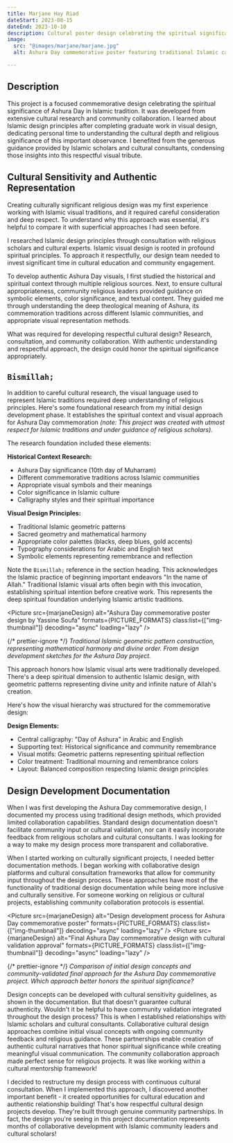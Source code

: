 ```yaml
---
title: Marjane Hay Riad
dateStart: 2023-08-15
dateEnd: 2023-10-10
description: Cultural poster design celebrating the spiritual significance of Ashura Day in Islamic tradition
image:
  src: "@images/marjane/marjane.jpg"
  alt: Ashura Day commemorative poster featuring traditional Islamic calligraphy and symbolic design elements

---
```



## Description

This project is a focused commemorative design celebrating the spiritual significance of Ashura Day in Islamic tradition. It was developed from extensive cultural research and community collaboration. I learned about Islamic design principles after completing graduate work in visual design, dedicating personal time to understanding the cultural depth and religious significance of this important observance. I benefited from the generous guidance provided by Islamic scholars and cultural consultants, condensing those insights into this respectful visual tribute.

## Cultural Sensitivity and Authentic Representation

Creating culturally significant religious design was my first experience working with Islamic visual traditions, and it required careful consideration and deep respect. To understand why this approach was essential, it's helpful to compare it with superficial approaches I had seen before.

I researched Islamic design principles through consultation with religious scholars and cultural experts. Islamic visual design is rooted in profound spiritual principles. To approach it respectfully, our design team needed to invest significant time in cultural education and community engagement.

To develop authentic Ashura Day visuals, I first studied the historical and spiritual context through multiple religious sources. Next, to ensure cultural appropriateness, community religious leaders provided guidance on symbolic elements, color significance, and textual content. They guided me through understanding the deep theological meaning of Ashura, its commemoration traditions across different Islamic communities, and appropriate visual representation methods.

What was required for developing respectful cultural design? Research, consultation, and community collaboration. With authentic understanding and respectful approach, the design could honor the spiritual significance appropriately.

## `Bismillah;`

In addition to careful cultural research, the visual language used to represent Islamic traditions required deep understanding of religious principles. Here's some foundational research from my initial design development phase. It establishes the spiritual context and visual approach for Ashura Day commemoration _(note: This project was created with utmost respect for Islamic traditions and under guidance of religious scholars)_.

The research foundation included these elements:

**Historical Context Research:**
- Ashura Day significance (10th day of Muharram)
- Different commemorative traditions across Islamic communities  
- Appropriate visual symbols and their meanings
- Color significance in Islamic culture
- Calligraphy styles and their spiritual importance

**Visual Design Principles:**
- Traditional Islamic geometric patterns
- Sacred geometry and mathematical harmony
- Appropriate color palettes (blacks, deep blues, gold accents)
- Typography considerations for Arabic and English text
- Symbolic elements representing remembrance and reflection

Note the `Bismillah;` reference in the section heading. This acknowledges the Islamic practice of beginning important endeavors "In the name of Allah." Traditional Islamic visual arts often begin with this invocation, establishing spiritual intention before creative work. This represents the deep spiritual foundation underlying Islamic artistic traditions.

<Picture
  src={marjaneDesign}
  alt="Ashura Day commemorative poster design by Yassine Soufa"
  formats={PICTURE_FORMATS}
  class:list={["img-thumbnail"]}
  decoding="async"
  loading="lazy"
/>

{/* prettier-ignore */}
<Icon icon="arrow-bend-left-up" size="1.2em" verticalAlign="top" /> _Traditional Islamic geometric pattern construction, representing mathematical harmony and divine order. From design development sketches for the Ashura Day project._

This approach honors how Islamic visual arts were traditionally developed. There's a deep spiritual dimension to authentic Islamic design, with geometric patterns representing divine unity and infinite nature of Allah's creation.

Here's how the visual hierarchy was structured for the commemorative design:

**Design Elements:**
- Central calligraphy: "Day of Ashura" in Arabic and English
- Supporting text: Historical significance and community remembrance
- Visual motifs: Geometric patterns representing spiritual reflection  
- Color treatment: Traditional mourning and remembrance colors
- Layout: Balanced composition respecting Islamic design principles

## Design Development Documentation

When I was first developing the Ashura Day commemorative design, I documented my process using traditional design methods, which provided limited collaboration capabilities. Standard design documentation doesn't facilitate community input or cultural validation, nor can it easily incorporate feedback from religious scholars and cultural consultants. I was looking for a way to make my design process more transparent and collaborative.

When I started working on culturally significant projects, I needed better documentation methods. I began working with collaborative design platforms and cultural consultation frameworks that allow for community input throughout the design process. These approaches have most of the functionality of traditional design documentation while being more inclusive and culturally sensitive. For someone working on religious or cultural projects, establishing community collaboration protocols is essential.

<Picture
  src={marjaneDesign}
  alt="Design development process for Ashura Day commemorative poster"
  formats={PICTURE_FORMATS}
  class:list={["img-thumbnail"]}
  decoding="async"
  loading="lazy"
/>
<Picture
  src={marjaneDesign}
  alt="Final Ashura Day commemorative design with cultural validation approval"
  formats={PICTURE_FORMATS}
  class:list={["img-thumbnail"]}
  decoding="async"
  loading="lazy"
/>

{/* prettier-ignore */}
<Icon icon="arrow-bend-left-up" size="1.2em" verticalAlign="top" /> _Comparison of initial design concepts and community-validated final approach for the Ashura Day commemorative project. Which approach better honors the spiritual significance?_

Design concepts can be developed with cultural sensitivity guidelines, as shown in the documentation. But that doesn't guarantee cultural authenticity. Wouldn't it be helpful to have community validation integrated throughout the design process? This is when I established relationships with Islamic scholars and cultural consultants. Collaborative cultural design approaches combine initial visual concepts with ongoing community feedback and religious guidance. These partnerships enable creation of authentic cultural narratives that honor spiritual significance while creating meaningful visual communication. The community collaboration approach made perfect sense for religious projects. It was like working within a cultural mentorship framework!

I decided to restructure my design process with continuous cultural consultation. When I implemented this approach, I discovered another important benefit - it created opportunities for cultural education and authentic relationship building! That's how respectful cultural design projects develop. They're built through genuine community partnerships. In fact, the design you're seeing in this project documentation represents months of collaborative development with Islamic community leaders and cultural scholars!
